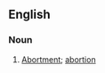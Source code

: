 ==English==

===Noun===
{{en-noun}}

# {{context|obsolete|lang=en}} [[abortment|Abortment]]; [[abortion]]
#: {{rfquotek|Joseph Hall}}